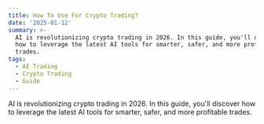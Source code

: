 ```yaml
---
title: How To Use For Crypto Trading?
date: '2025-01-12'
summary: >-
  AI is revolutionizing crypto trading in 2026. In this guide, you'll discover
  how to leverage the latest AI tools for smarter, safer, and more profitable
  trades.
tags:
  - AI Trading
  - Crypto Trading
  - Guide
---
```


AI is revolutionizing crypto trading in 2026. In this guide, you'll discover how to leverage the latest AI tools for smarter, safer, and more profitable trades.

